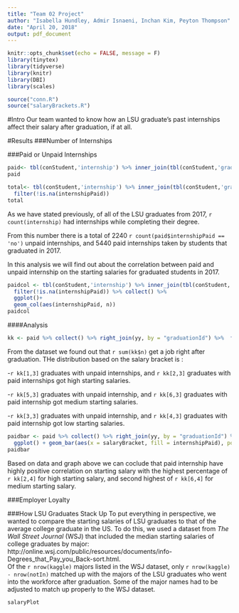 ```yaml
---
title: "Team 02 Project"
author: "Isabella Hundley, Admir Isnaeni, Inchan Kim, Peyton Thompson"
date: "April 20, 2018"
output: pdf_document
---
```


```r
knitr::opts_chunk$set(echo = FALSE, message = F)
library(tinytex)
library(tidyverse)
library(knitr)
library(DBI)
library(scales)

source("conn.R")
source("salaryBrackets.R")
```

#Intro
Our team wanted to know how an LSU graduate's past internships affect their salary after graduation, if at all. 

#Results
###Number of Internships


###Paid or Unpaid Internships
```r
paid<- tbl(conStudent,'internship') %>% inner_join(tbl(conStudent,'graduation')) %>% select(graduationId,internshipPaid)
paid

total<- tbl(conStudent,'internship') %>% inner_join(tbl(conStudent,'graduation')) %>% select(graduationId,jobTitle,internshipPaid)%>% count(internshipPaid) %>% 
  filter(!is.na(internshipPaid))
total
```
As we have stated previously, of all of the LSU graduates from 2017, `r count(internship)` had internships while completing their degree.  

From this number there is a total of 2240 `r count(paid$internshipPaid == 'no')` unpaid internships, and 5440 paid internships taken by students that graduated in 2017.  

In this analysis we will find out about the correlation between paid and unpaid internship on the starting salaries for graduated students in 2017.  
```r
paidcol <- tbl(conStudent,'internship') %>% inner_join(tbl(conStudent,'graduation')) %>% select(graduationId,jobTitle,internshipPaid)%>% count(internshipPaid) %>% 
  filter(!is.na(internshipPaid)) %>% collect() %>% 
  ggplot()+
  geom_col(aes(internshipPaid, n))
paidcol
```
####Analysis

```r
kk <- paid %>% collect() %>% right_join(yy, by = "graduationId") %>%  filter(!is.na(internshipPaid)) %>% select(salaryBracket, internshipPaid) %>% count(salaryBracket, internshipPaid)%>% mutate(percentage = round(n/2600, digits = 3))

```
From the dataset we found out that `r sum(kk$n)` get a job right after graduation. THe distribution based on the salary bracket is :

-`r kk[1,3]` graduates with unpaid internships, and `r kk[2,3]` graduates with paid internships got high starting salaries.

-`r kk[5,3]` graduates with unpaid internship, and `r kk[6,3]` graduates with paid internship got medium starting salaries.

-`r kk[3,3]` graduates with unpaid internship, and `r kk[4,3]` graduates with paid internship got low starting salaries.

```r
paidbar <- paid %>% collect() %>% right_join(yy, by = "graduationId") %>%  filter(!is.na(internshipPaid)) %>% 
  ggplot() + geom_bar(aes(x = salaryBracket, fill = internshipPaid), position = "dodge")
paidbar
```
Based on data and graph above we can coclude that paid internship have highly positive correlation on starting salary with the highest percentage of `r kk[2,4]` for high starting salary, and second highest of `r kk[6,4]` for medium starting salary.  

###Employer Loyalty


###How LSU Graduates Stack Up
To put everything in perspective, we wanted to compare the starting salaries of LSU graduates to that of the average college graduate in the US. To do this, we used a dataset from *The Wall Street Journal* (WSJ) that included the median starting salaries of college graduates by major: http://online.wsj.com/public/resources/documents/info-Degrees_that_Pay_you_Back-sort.html.  
Of the `r nrow(kaggle)` majors listed in the WSJ dataset, only `r nrow(kaggle) - nrow(notIn)` matched up with the majors of the LSU graduates who went into the workforce after graduation. Some of the major names had to be adjusted to match up properly to the WSJ dataset.  


```r
salaryPlot
```
```r

```

